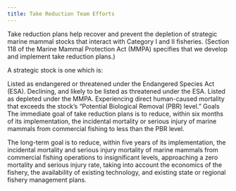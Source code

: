 ```yaml
---
title: Take Reduction Team Efforts
---
```


Take reduction plans help recover and prevent the depletion of strategic marine mammal stocks that interact with Category I and II fisheries. (Section 118 of the Marine Mammal Protection Act (MMPA) specifies that we develop and implement take reduction plans.)

A strategic stock is one which is:

Listed as endangered or threatened under the Endangered Species Act (ESA).
Declining, and likely to be listed as threatened under the ESA.
Listed as depleted under the MMPA.
Experiencing direct human-caused mortality that exceeds the stock's "Potential Biological Removal (PBR) level."
Goals
The immediate goal of take reduction plans is to reduce, within six months of its implementation, the incidental mortality or serious injury of marine mammals from commercial fishing to less than the PBR level.

The long-term goal is to reduce, within five years of its implementation, the incidental mortality and serious injury mortality of marine mammals from commercial fishing operations to insignificant levels, approaching a zero mortality and serious injury rate, taking into account the economics of the fishery, the availability of existing technology, and existing state or regional fishery management plans.
